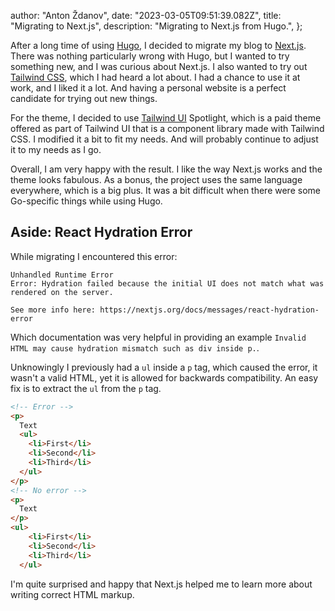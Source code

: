
  author: "Anton Ždanov",
  date: "2023-03-05T09:51:39.082Z",
  title: "Migrating to Next.js",
  description: "Migrating to Next.js from Hugo.",
};


After a long time of using [Hugo](https://gohugo.io/), I decided to migrate my blog to [Next.js](https://nextjs.org/). There was nothing particularly wrong with Hugo,
but I wanted to try something new, and I was curious about Next.js. I also wanted to try out [Tailwind CSS](https://tailwindcss.com/), which I had heard a lot about.
I had a chance to use it at work, and I liked it a lot. And having a personal website is a perfect candidate for trying out new things.

For the theme, I decided to use [Tailwind UI](https://tailwindui.com/) Spotlight, which is a paid theme offered as part
of Tailwind UI that is a component library made with Tailwind CSS. I modified it a bit to fit my needs. And will probably
continue to adjust it to my needs as I go.

Overall, I am very happy with the result. I like the way Next.js works and the theme looks fabulous. As a bonus, the
project uses the same language everywhere, which is a big plus. It was a bit difficult when there were some Go-specific
things while using Hugo.

## Aside: React Hydration Error

While migrating I encountered this error:

```text
Unhandled Runtime Error
Error: Hydration failed because the initial UI does not match what was rendered on the server.

See more info here: https://nextjs.org/docs/messages/react-hydration-error
```

Which documentation was very helpful in providing an example `Invalid HTML may cause hydration mismatch such as div inside p.`.

Unknowingly I previously had a `ul` inside a `p` tag, which caused the error, it wasn't a valid HTML, yet it is allowed for backwards compatibility.
An easy fix is to extract the `ul` from the `p` tag.

```html
<!-- Error -->
<p>
  Text
  <ul>
    <li>First</li>
    <li>Second</li>
    <li>Third</li>
  </ul>
</p>
<!-- No error -->
<p>
  Text
</p>
<ul>
    <li>First</li>
    <li>Second</li>
    <li>Third</li>
  </ul>
```

I'm quite surprised and happy that Next.js helped me to learn more about writing correct HTML markup.
